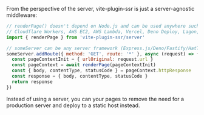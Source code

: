 
From the perspective of the server, vite-plugin-ssr is just a server-agnostic middleware:

```js
// renderPage() doesn't depend on Node.js and can be used anywhere such as
// Cloudflare Workers, AWS EC2, AWS Lambda, Vercel, Deno Deploy, Lagon, ...
import { renderPage } from 'vite-plugin-ssr/server'

// someServer can be any server framework (Express.js/Deno/Fastify/HatTip/...)
someServer.addRoute({ method: 'GET', route: '*' }, async (request) => {
  const pageContextInit = { urlOriginal: request.url }
  const pageContext = await renderPage(pageContextInit)
  const { body, contentType, statusCode } = pageContext.httpResponse
  const response = { body, contentType, statusCode }
  return response
})
```

Instead of using a server, you can <Link text="pre-render" href="/pre-rendering" /> your pages to remove the need for a production server and deploy to a static host instead.
